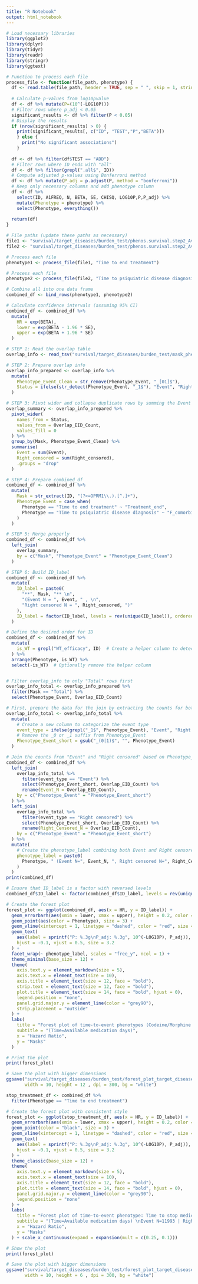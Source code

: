 ```yaml
---
title: "R Notebook"
output: html_notebook
---
```



```r
# Load necessary libraries
library(ggplot2)
library(dplyr)
library(tidyr)
library(readr)
library(stringr)
library(ggtext)
```


```r
# Function to process each file
process_file <- function(file_path, phenotype) {
  df <- read.table(file_path, header = TRUE, sep = " ", skip = 1, stringsAsFactors = FALSE)
  
  # Calculate p-values from log10pvalue
  df <- df %>% mutate(P=(10^(-LOG10P)))
  # Filter rows where p_adj < 0.05
  significant_results <- df %>% filter(P < 0.05)
  # Display the results
  if (nrow(significant_results) > 0) {
    print(significant_results[, c("ID", "TEST","P","BETA")])
    } else {
      print("No significant associations")
    }
  
  df <- df %>% filter(df$TEST == "ADD")
  # Filter rows where ID ends with "all"
  df <- df %>% filter(grepl(".all$", ID))
  # Compute adjusted p-values using Bonferroni method
  df <- df %>% mutate(P_adj = p.adjust(P, method = "bonferroni"))
  # Keep only necessary columns and add phenotype column
  df <- df %>% 
    select(ID, A1FREQ, N, BETA, SE, CHISQ, LOG10P,P,P_adj) %>% 
    mutate(Phenotype = phenotype) %>% 
    select(Phenotype, everything())
  
  return(df)
}

# File paths (update these paths as necessary)
file1 <- "survival/target_diseases/burden_test/phenos.survival.step2_Available_medication_days.regenie"
file2 <- "survival/target_diseases/burden_test/phenos.survival.step2_Available_medication_days_to_F_comorbidity.regenie"
```


```r
# Process each file
phenotype1 <- process_file(file1, "Time to end treatment")
```

```r
# Process each file
phenotype2 <- process_file(file2, "Time to psiquiatric disease diagnosis")
```

```r
# Combine all into one data frame
combined_df <- bind_rows(phenotype1, phenotype2)

# Calculate confidence intervals (assuming 95% CI)
combined_df <- combined_df %>%
  mutate(
    HR = exp(BETA),
    lower = exp(BETA - 1.96 * SE),
    upper = exp(BETA + 1.96 * SE)
  )

# STEP 1: Read the overlap table
overlap_info <- read_tsv("survival/target_diseases/burden_test/mask_phenotype_target_diseases_survival_overlap.tsv", show_col_types = FALSE)

# STEP 2: Prepare overlap info
overlap_info_prepared <- overlap_info %>%
  mutate(
    Phenotype_Event_Clean = str_remove(Phenotype_Event, "_[01]$"),
    Status = ifelse(str_detect(Phenotype_Event, "_1$"), "Event", "Right_censored")
  )

# STEP 3: Pivot wider and collapse duplicate rows by summing the Event and Right_censored columns
overlap_summary <- overlap_info_prepared %>%
  pivot_wider(
    names_from = Status,
    values_from = Overlap_EID_Count,
    values_fill = 0
  ) %>%
  group_by(Mask, Phenotype_Event_Clean) %>%
  summarise(
    Event = sum(Event),
    Right_censored = sum(Right_censored),
    .groups = "drop"
  )

# STEP 4: Prepare combined_df
combined_df <- combined_df %>%
  mutate(
    Mask = str_extract(ID, "(?<=OPRM1\\.).[^.]+"),
    Phenotype_Event = case_when(
      Phenotype == "Time to end treatment" ~ "Treatment_end",
      Phenotype == "Time to psiquiatric disease diagnosis" ~ "F_comorbidity_event"
    )
  )

# STEP 5: Merge properly
combined_df <- combined_df %>%
  left_join(
    overlap_summary,
    by = c("Mask", "Phenotype_Event" = "Phenotype_Event_Clean")
  )

# STEP 6: Build ID_label
combined_df <- combined_df %>%
  mutate(
    ID_label = paste0(
      "**", Mask, "** \n",
      "(Event N = ", Event, " , \n",
      "Right censored N = ", Right_censored, ")"
    ),
    ID_label = factor(ID_label, levels = rev(unique(ID_label)), ordered = TRUE)
  )

# Define the desired order for ID
combined_df <- combined_df %>%
  mutate(
    is_WT = grepl("WT_efficacy", ID)  # Create a helper column to detect WT_efficacy
  ) %>%
  arrange(Phenotype, is_WT) %>%
  select(-is_WT)  # Optionally remove the helper column


# Filter overlap_info to only "Total" rows first
overlap_info_total <- overlap_info_prepared %>%
  filter(Mask == "Total") %>%
  select(Phenotype_Event, Overlap_EID_Count)

# First, prepare the data for the join by extracting the counts for both Event and Right censored
overlap_info_total <- overlap_info_total %>%
  mutate(
    # Create a new column to categorize the event type
    event_type = ifelse(grepl("_1$", Phenotype_Event), "Event", "Right censored"),
    # Remove the _0 or _1 suffix from Phenotype_Event
    Phenotype_Event_short = gsub("_(0|1)$", "", Phenotype_Event)
  )

# Join the counts from "Event" and "Right censored" based on Phenotype_Event_short
combined_df <- combined_df %>%
  left_join(
    overlap_info_total %>%
      filter(event_type == "Event") %>%
      select(Phenotype_Event_short, Overlap_EID_Count) %>%
      rename(Event_N = Overlap_EID_Count),
    by = c("Phenotype_Event" = "Phenotype_Event_short")
  ) %>%
  left_join(
    overlap_info_total %>%
      filter(event_type == "Right censored") %>%
      select(Phenotype_Event_short, Overlap_EID_Count) %>%
      rename(Right_Censored_N = Overlap_EID_Count),
    by = c("Phenotype_Event" = "Phenotype_Event_short")
  ) %>%
  mutate(
    # Create the phenotype_label combining both Event and Right censored N values
    phenotype_label = paste0(
      Phenotype, " (Event N=", Event_N, ", Right censored N=", Right_Censored_N, ")"
    )
  )
print(combined_df)
```
```r
# Ensure that ID_label is a factor with reversed levels
combined_df$ID_label <- factor(combined_df$ID_label, levels = rev(unique(combined_df$ID_label)))

# Create the forest plot
forest_plot <- ggplot(combined_df, aes(x = HR, y = ID_label)) +
  geom_errorbarh(aes(xmin = lower, xmax = upper), height = 0.2, color = "grey40") +
  geom_point(aes(color = Phenotype), size = 3) +
  geom_vline(xintercept = 1, linetype = "dashed", color = "red", size = 0.6) +
  geom_text(
    aes(label = sprintf("P: %.3g\nP_adj: %.3g", 10^(-LOG10P), P_adj)),
    hjust = -0.1, vjust = 0.5, size = 3.2
  ) +
  facet_wrap(~ phenotype_label, scales = "free_y", ncol = 1) +
  theme_minimal(base_size = 12) +
  theme(
    axis.text.y = element_markdown(size = 5),
    axis.text.x = element_text(size = 10),
    axis.title = element_text(size = 12, face = "bold"),
    strip.text = element_text(size = 12, face = "bold"),
    plot.title = element_text(size = 14, face = "bold", hjust = 0),
    legend.position = "none",
    panel.grid.major.y = element_line(color = "grey90"),
    strip.placement = "outside"
  ) +
  labs(
    title = "Forest plot of time-to-event phenotypes (Codeine/Morphine all users)",
    subtitle = "(Time=Available medication days)",
    x = "Hazard Ratio",
    y = "Masks"
  ) 

# Print the plot
print(forest_plot)
```


```r
# Save the plot with bigger dimensions
ggsave("survival/target_diseases/burden_test/forest_plot_target_diseases_survival_phenotypes.png", forest_plot, 
       width = 10, height = 12 , dpi = 300, bg = "white")
```

```r
stop_treatment_df <- combined_df %>%
  filter(Phenotype == "Time to end treatment")

# Create the forest plot with consistent style
forest_plot <- ggplot(stop_treatment_df, aes(x = HR, y = ID_label)) +
  geom_errorbarh(aes(xmin = lower, xmax = upper), height = 0.2, color = "grey40") +
  geom_point(color = "black", size = 3) +
  geom_vline(xintercept = 1, linetype = "dashed", color = "red", size = 0.6) +
  geom_text(
    aes(label = sprintf("P: %.3g\nP_adj: %.3g", 10^(-LOG10P), P_adj)),
    hjust = -0.1, vjust = 0.5, size = 3.2
  ) +
  theme_classic(base_size = 12) +
  theme(
    axis.text.y = element_markdown(size = 5),
    axis.text.x = element_text(size = 10),
    axis.title = element_text(size = 12, face = "bold"),
    plot.title = element_text(size = 14, face = "bold", hjust = 0),
    panel.grid.major.y = element_line(color = "grey90"),
    legend.position = "none"
  ) +
  labs(
    title = "Forest plot of time-to-event phenotype: Time to stop medication \n(Codeine/Morphine users with target musculoskeletal diseases)",
    subtitle = "(Time=Available medication days) \nEvent N=11993 | Right censored N=325",
    x = "Hazard Ratio",
    y = "Masks"
  ) + scale_x_continuous(expand = expansion(mult = c(0.25, 0.1)))

# Show the plot
print(forest_plot)
```

```r
# Save the plot with bigger dimensions
ggsave("survival/target_diseases/burden_test/forest_plot_target_diseases_time_to_stop.png", forest_plot, 
       width = 10, height = 6 , dpi = 300, bg = "white")
```



